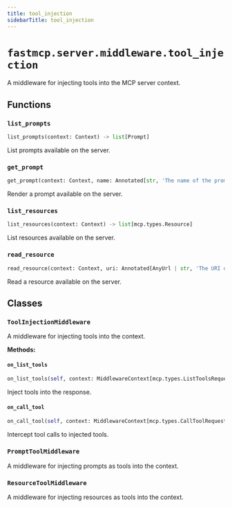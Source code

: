 ```yaml
---
title: tool_injection
sidebarTitle: tool_injection
---
```


# `fastmcp.server.middleware.tool_injection`


A middleware for injecting tools into the MCP server context.

## Functions

### `list_prompts` <sup><a href="https://github.com/jlowin/fastmcp/blob/main/src/fastmcp/server/middleware/tool_injection.py#L54" target="_blank"><Icon icon="github" style="width: 14px; height: 14px;" /></a></sup>

```python
list_prompts(context: Context) -> list[Prompt]
```


List prompts available on the server.


### `get_prompt` <sup><a href="https://github.com/jlowin/fastmcp/blob/main/src/fastmcp/server/middleware/tool_injection.py#L64" target="_blank"><Icon icon="github" style="width: 14px; height: 14px;" /></a></sup>

```python
get_prompt(context: Context, name: Annotated[str, 'The name of the prompt to render.'], arguments: Annotated[dict[str, Any] | None, 'The arguments to pass to the prompt.'] = None) -> mcp.types.GetPromptResult
```


Render a prompt available on the server.


### `list_resources` <sup><a href="https://github.com/jlowin/fastmcp/blob/main/src/fastmcp/server/middleware/tool_injection.py#L88" target="_blank"><Icon icon="github" style="width: 14px; height: 14px;" /></a></sup>

```python
list_resources(context: Context) -> list[mcp.types.Resource]
```


List resources available on the server.


### `read_resource` <sup><a href="https://github.com/jlowin/fastmcp/blob/main/src/fastmcp/server/middleware/tool_injection.py#L98" target="_blank"><Icon icon="github" style="width: 14px; height: 14px;" /></a></sup>

```python
read_resource(context: Context, uri: Annotated[AnyUrl | str, 'The URI of the resource to read.']) -> list[ReadResourceContents]
```


Read a resource available on the server.


## Classes

### `ToolInjectionMiddleware` <sup><a href="https://github.com/jlowin/fastmcp/blob/main/src/fastmcp/server/middleware/tool_injection.py#L21" target="_blank"><Icon icon="github" style="width: 14px; height: 14px;" /></a></sup>


A middleware for injecting tools into the context.


**Methods:**

#### `on_list_tools` <sup><a href="https://github.com/jlowin/fastmcp/blob/main/src/fastmcp/server/middleware/tool_injection.py#L32" target="_blank"><Icon icon="github" style="width: 14px; height: 14px;" /></a></sup>

```python
on_list_tools(self, context: MiddlewareContext[mcp.types.ListToolsRequest], call_next: CallNext[mcp.types.ListToolsRequest, Sequence[Tool]]) -> Sequence[Tool]
```

Inject tools into the response.


#### `on_call_tool` <sup><a href="https://github.com/jlowin/fastmcp/blob/main/src/fastmcp/server/middleware/tool_injection.py#L41" target="_blank"><Icon icon="github" style="width: 14px; height: 14px;" /></a></sup>

```python
on_call_tool(self, context: MiddlewareContext[mcp.types.CallToolRequestParams], call_next: CallNext[mcp.types.CallToolRequestParams, ToolResult]) -> ToolResult
```

Intercept tool calls to injected tools.


### `PromptToolMiddleware` <sup><a href="https://github.com/jlowin/fastmcp/blob/main/src/fastmcp/server/middleware/tool_injection.py#L80" target="_blank"><Icon icon="github" style="width: 14px; height: 14px;" /></a></sup>


A middleware for injecting prompts as tools into the context.


### `ResourceToolMiddleware` <sup><a href="https://github.com/jlowin/fastmcp/blob/main/src/fastmcp/server/middleware/tool_injection.py#L111" target="_blank"><Icon icon="github" style="width: 14px; height: 14px;" /></a></sup>


A middleware for injecting resources as tools into the context.

